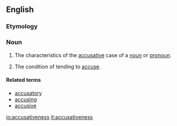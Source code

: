 ==English==

===Etymology===
{{suffix|accusative|ness|lang=en}}

===Noun===
{{en-noun|-}}

# {{lb|en|linguistics}} The characteristics of the [[accusative]] case of a [[noun]] or [[pronoun]].
# The condition of tending to [[accuse]].

====Related terms====
* [[accusatory]]
* [[accusing]]
* [[accusive]]

[[io:accusativeness]]
[[it:accusativeness]]
